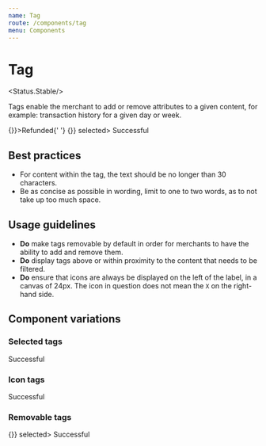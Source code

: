 ```yaml
---
name: Tag
route: /components/tag
menu: Components
---
```



# Tag

<Status.Stable/>

Tags enable the merchant to add or remove attributes to a given content, for
example: transaction history for a given day or week.

<Playground>
  <Fragment>
    <Tag onRemove={() => {}}>Refunded</Tag>{' '}
    <Tag onRemove={() => {}} selected>
      Successful
    </Tag>
  </Fragment>
</Playground>

## Best practices

- For content within the tag, the text should be no longer than 30 characters.
- Be as concise as possible in wording, limit to one to two words, as to not
  take up too much space.

## Usage guidelines

- **Do** make tags removable by default in order for merchants to have the
  ability to add and remove them.
- **Do** display tags above or within proximity to the content that needs to be
  filtered.
- **Do** ensure that icons are always be displayed on the left of the label, in
  a canvas of 24px. The icon in question does not mean the `X` on the
  right-hand side.

## Component variations

### Selected tags

<Playground>
  <Fragment>
    <Tag selected>Successful</Tag>
  </Fragment>
</Playground>

### Icon tags

<Playground>
  <Fragment>
    <Tag>Successful</Tag>
  </Fragment>
</Playground>

### Removable tags

<Playground>
  <Fragment>
    <Tag onRemove={() => {}} selected>
      Successful
    </Tag>
  </Fragment>
</Playground>

